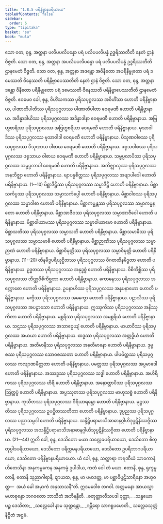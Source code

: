 ```yaml
---
title: "1.8.5 ပရိနိဗ္ဗာနပရိယာယ"
tableOfContents: false
sidebar:
  order: 5
type: "tipitaka"
basket: "su"
book: "mula"
---
```



<DynamicBreadcrumb />

<Division number="87" book="mula">

<Paragraph number="252" book="mula">
သော ဝတ, စုန္ဒ, အတ္တနာ ပလိပပလိပန္နော ပရံ ပလိပပလိပန္နံ ဥဒ္ဓရိဿတီတိ နေတံ ဌာနံ ဝိဇ္ဇတိ. သော ဝတ, စုန္ဒ, အတ္တနာ အပလိပပလိပန္နော ပရံ ပလိပပလိပန္နံ ဥဒ္ဓရိဿတီတိ ဌာနမေတံ ဝိဇ္ဇတိ. သော ဝတ, စုန္ဒ, အတ္တနာ အဒန္တော အဝိနီတော အပရိနိဗ္ဗုတော ပရံ ဒမေဿတိ ဝိနေဿတိ ပရိနိဗ္ဗာပေဿတီတိ နေတံ ဌာနံ ဝိဇ္ဇတိ. သော ဝတ, စုန္ဒ, အတ္တနာ ဒန္တော ဝိနီတော ပရိနိဗ္ဗုတော ပရံ ဒမေဿတိ ဝိနေဿတိ ပရိနိဗ္ဗာပေဿတီတိ ဌာနမေတံ ဝိဇ္ဇတိ. ဧဝမေဝ ခေါ, စုန္ဒ, ဝိဟိံသကဿ ပုရိသပုဂ္ဂလဿ အဝိဟိံသာ ဟောတိ ပရိနိဗ္ဗာနာယ, ပါဏာတိပါတိဿ ပုရိသပုဂ္ဂလဿ ပါဏာတိပါတာ ဝေရမဏီ ဟောတိ ပရိနိဗ္ဗာနာယ. အဒိန္နာဒါယိဿ ပုရိသပုဂ္ဂလဿ အဒိန္နာဒါနာ ဝေရမဏီ ဟောတိ ပရိနိဗ္ဗာနာယ. အဗြဟ္မစာရိဿ ပုရိသပုဂ္ဂလဿ အဗြဟ္မစရိယာ ဝေရမဏီ ဟောတိ ပရိနိဗ္ဗာနာယ. မုသာဝါဒိဿ ပုရိသပုဂ္ဂလဿ မုသာဝါဒါ ဝေရမဏီ ဟောတိ ပရိနိဗ္ဗာနာယ. ပိသုဏဝါစဿ ပုရိသပုဂ္ဂလဿ ပိသုဏာယ ဝါစာယ ဝေရမဏီ ဟောတိ ပရိနိဗ္ဗာနာယ. ဖရုသဝါစဿ ပုရိသပုဂ္ဂလဿ ဖရုသာယ ဝါစာယ ဝေရမဏီ ဟောတိ ပရိနိဗ္ဗာနာယ. သမ္ဖပ္ပလာပိဿ ပုရိသပုဂ္ဂလဿ သမ္ဖပ္ပလာပါ ဝေရမဏီ ဟောတိ ပရိနိဗ္ဗာနာယ. အဘိဇ္ဈာလုဿ ပုရိသပုဂ္ဂလဿ အနဘိဇ္ဈာ ဟောတိ ပရိနိဗ္ဗာနာယ. ဗျာပန္နစိတ္တဿ ပုရိသပုဂ္ဂလဿ အဗျာပါဒေါ ဟောတိ ပရိနိဗ္ဗာနာယ. (1--10)
</Paragraph>

<Paragraph number="253" book="mula">
မိစ္ဆာဒိဋ္ဌိဿ ပုရိသပုဂ္ဂလဿ သမ္မာဒိဋ္ဌိ ဟောတိ ပရိနိဗ္ဗာနာယ. မိစ္ဆာသင်္ကပ္ပဿ ပုရိသပုဂ္ဂလဿ သမ္မာသင်္ကပ္ပေါ ဟောတိ ပရိနိဗ္ဗာနာယ. မိစ္ဆာဝါစဿ ပုရိသပုဂ္ဂလဿ သမ္မာဝါစာ ဟောတိ ပရိနိဗ္ဗာနာယ. မိစ္ဆာကမ္မန္တဿ ပုရိသပုဂ္ဂလဿ သမ္မာကမ္မန္တော ဟောတိ ပရိနိဗ္ဗာနာယ. မိစ္ဆာအာဇီဝဿ ပုရိသပုဂ္ဂလဿ သမ္မာအာဇီဝေါ ဟောတိ ပရိနိဗ္ဗာနာယ. မိစ္ဆာဝါယာမဿ ပုရိသပုဂ္ဂလဿ သမ္မာဝါယာမော ဟောတိ ပရိနိဗ္ဗာနာယ. မိစ္ဆာသတိဿ ပုရိသပုဂ္ဂလဿ သမ္မာသတိ ဟောတိ ပရိနိဗ္ဗာနာယ. မိစ္ဆာသမာဓိဿ ပုရိသပုဂ္ဂလဿ သမ္မာသမာဓိ ဟောတိ ပရိနိဗ္ဗာနာယ. မိစ္ဆာဉာဏိဿ ပုရိသပုဂ္ဂလဿ သမ္မာဉာဏံ ဟောတိ ပရိနိဗ္ဗာနာယ. မိစ္ဆာဝိမုတ္တိဿ ပုရိသပုဂ္ဂလဿ သမ္မာဝိမုတ္တိ ဟောတိ ပရိနိဗ္ဗာနာယ. (11--20)
</Paragraph>

<Paragraph number="254" book="mula">
ထိနမိဒ္ဓပရိယုဋ္ဌိတဿ ပုရိသပုဂ္ဂလဿ ဝိဂတထိနမိဒ္ဓတာ ဟောတိ ပရိနိဗ္ဗာနာယ. ဥဒ္ဓတဿ ပုရိသပုဂ္ဂလဿ အနုဒ္ဓစ္စံ ဟောတိ ပရိနိဗ္ဗာနာယ. ဝိစိကိစ္ဆိဿ ပုရိသပုဂ္ဂလဿ တိဏ္ဏဝိစိကိစ္ဆတာ ဟောတိ ပရိနိဗ္ဗာနာယ. ကောဓနဿ ပုရိသပုဂ္ဂလဿ အက္ကောဓော ဟောတိ ပရိနိဗ္ဗာနာယ. ဥပနာဟိဿ ပုရိသပုဂ္ဂလဿ အနုပနာဟော ဟောတိ ပရိနိဗ္ဗာနာယ. မက္ခိဿ ပုရိသပုဂ္ဂလဿ အမက္ခော ဟောတိ ပရိနိဗ္ဗာနာယ. ပဠာသိဿ ပုရိသပုဂ္ဂလဿ အပဠာသော ဟောတိ ပရိနိဗ္ဗာနာယ. ဣဿုကိဿ ပုရိသပုဂ္ဂလဿ အနိဿုကိတာ ဟောတိ ပရိနိဗ္ဗာနာယ. မစ္ဆရိဿ ပုရိသပုဂ္ဂလဿ အမစ္ဆရိယံ ဟောတိ ပရိနိဗ္ဗာနာယ. သဌဿ ပုရိသပုဂ္ဂလဿ အသာဌေယျံ ဟောတိ ပရိနိဗ္ဗာနာယ. မာယာဝိဿ ပုရိသပုဂ္ဂလဿ အမာယာ ဟောတိ ပရိနိဗ္ဗာနာယ. ထဒ္ဓဿ ပုရိသပုဂ္ဂလဿ အတ္ထဒ္ဓိယံ ဟောတိ ပရိနိဗ္ဗာနာယ. အတိမာနိဿ ပုရိသပုဂ္ဂလဿ အနတိမာနော ဟောတိ ပရိနိဗ္ဗာနာယ. ဒုဗ္ဗစဿ ပုရိသပုဂ္ဂလဿ သောဝစဿတာ ဟောတိ ပရိနိဗ္ဗာနာယ. ပါပမိတ္တဿ ပုရိသပုဂ္ဂလဿ ကလျာဏမိတ္တတာ ဟောတိ ပရိနိဗ္ဗာနာယ. ပမတ္တဿ ပုရိသပုဂ္ဂလဿ အပ္ပမာဒေါ ဟောတိ ပရိနိဗ္ဗာနာယ. အဿဒ္ဓဿ ပုရိသပုဂ္ဂလဿ သဒ္ဓါ ဟောတိ ပရိနိဗ္ဗာနာယ. အဟိရိကဿ ပုရိသပုဂ္ဂလဿ ဟိရီ ဟောတိ ပရိနိဗ္ဗာနာယ. အနောတ္တာပိဿ ပုရိသပုဂ္ဂလဿ ဩတ္တပ္ပံ ဟောတိ ပရိနိဗ္ဗာနာယ. အပ္ပဿုတဿ ပုရိသပုဂ္ဂလဿ ဗာဟုသစ္စံ ဟောတိ ပရိနိဗ္ဗာနာယ. ကုသီတဿ ပုရိသပုဂ္ဂလဿ ဝီရိယာရမ္ဘော ဟောတိ ပရိနိဗ္ဗာနာယ. မုဋ္ဌဿတိဿ ပုရိသပုဂ္ဂလဿ ဥပဋ္ဌိတဿတိတာ ဟောတိ ပရိနိဗ္ဗာနာယ. ဒုပ္ပညဿ ပုရိသပုဂ္ဂလဿ ပညာသမ္ပဒါ ဟောတိ ပရိနိဗ္ဗာနာယ. သန္ဒိဋ္ဌိပရာမာသိအာဓာနဂ္ဂါဟိဒုပ္ပဋိနိဿဂ္ဂိဿ ပုရိသပုဂ္ဂလဿ အသန္ဒိဋ္ဌိပရာမာသိအနာဓာနဂ္ဂါဟိသုပ္ပဋိနိဿဂ္ဂိတာ ဟောတိ ပရိနိဗ္ဗာနာယ. (21--44)
</Paragraph>

</Division>
<Division number="88" book="mula">

<Paragraph number="255" book="mula">
ဣတိ ခေါ, စုန္ဒ, ဒေသိတော မယာ သလ္လေခပရိယာယော, ဒေသိတော စိတ္တုပ္ပါဒပရိယာယော, ဒေသိတော ပရိက္ကမနပရိယာယော, ဒေသိတော ဥပရိဘာဂပရိယာယော, ဒေသိတော ပရိနိဗ္ဗာနပရိယာယော. ယံ ခေါ, စုန္ဒ, သတ္ထာရာ ကရဏီယံ သာဝကာနံ ဟိတေသိနာ အနုကမ္ပကေန အနုကမ္ပံ ဥပါဒါယ, ကတံ ဝေါ တံ မယာ. ဧတာနိ, စုန္ဒ, ရုက္ခမူလာနိ, ဧတာနိ သုညာဂါရာနိ, ဈာယထ, စုန္ဒ, မာ ပမာဒတ္ထ, မာ ပစ္ဆာဝိပ္ပဋိသာရိနော အဟုဝတ္ထ—  အယံ ခေါ အမှာကံ အနုသာသနီ”တိ.
</Paragraph>

<Paragraph number="256" book="mula">
ဣဒမဝေါစ ဘဂဝါ. အတ္တမနော အာယသ္မာ မဟာစုန္ဒော ဘဂဝတော ဘာသိတံ အဘိနန္ဒီတိ.
</Paragraph>

<Paragraph number="257" type="verses" book="mula">
_စတုတ္တာလီသပဒါ ဝုတ္တာ,_  
_သန္ဓယော ပဉ္စ ဒေသိတာ;_  
_သလ္လေခေါ နာမ သုတ္တန္တော,_  
_ဂမ္ဘီရော သာဂရူပမောတိ._  


</Paragraph>
</Division>

<Paragraph number="258" type="center" book="mula">
သလ္လေခသုတ္တံ နိဋ္ဌိတံ အဋ္ဌမံ.
</Paragraph>